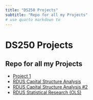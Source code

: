 ```yaml
---
title: "DS250 Projects"
subtitle: "Repo for all my Projects"
# use quarto markdown to 
---
```


# DS250 Projects
## Repo for all my Projects

- [Project 1](/Projects/project1.qmd)
- [RDUS Capital Structure Analysis](/Projects/RDUS Capital Structure Analysis.qmd)
- [RDUS Capital Structure Analysis #2](/Projects/term2.qmd)
- [RDUS Statistical Research (OLS)](/Projects/term2.qmd)


